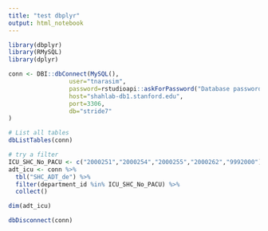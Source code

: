 ```yaml
---
title: "test dbplyr"
output: html_notebook
---
```


```r
library(dbplyr)
library(RMySQL)
library(dplyr)

conn <- DBI::dbConnect(MySQL(),  
                 user="tnarasim",
                 password=rstudioapi::askForPassword("Database password"), 
                 host="shahlab-db1.stanford.edu", 
                 port=3306, 
                 db="stride7"
)

```


```r
# List all tables
dbListTables(conn)
```

```r
# try a filter
ICU_SHC_No_PACU <- c("2000251","2000254","2000255","2000262","9992000")
adt_icu <- conn %>%
  tbl("SHC_ADT_de") %>%
  filter(department_id %in% ICU_SHC_No_PACU) %>%
  collect()

dim(adt_icu) 
```



```r
dbDisconnect(conn)
```

